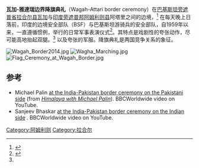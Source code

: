 {{Infobox recurring event
| caption      = 
| location     = 印巴边境 
| years_active = 自{{Start date and age|1959|paren=yes}}起
| founded      = 
| dates        = 每天举行
| genre        = 军事表演
| coordinates  = {{coord|31.60464|74.57310|format=dms|type:event|display=inline,title}}
}}
'''瓦加-雅達瑞边界降旗典礼'''（Wagah-Attari border ceremony）在[[巴基斯坦|巴基斯坦]][[旁遮普省|旁遮普省]][[拉合尔县|拉合尔县]][[瓦加|瓦加]]与[[印度|印度]][[旁遮普邦|旁遮普邦]][[阿姆利则县|阿姆利则县]]阿塔里之间的边境，<ref name="bbc">{{cite news |title= Mixed feelings on India-Pakistan border |url= http://news.bbc.co.uk/2/hi/south_asia/6945626.stm |work= [[BBC_News|BBC News]] |date= 14 August 2007 |accessdate= 2020-11-15 |archive-date= 2016-05-13 |archive-url= https://web.archive.org/web/20160513111630/http://news.bbc.co.uk/2/hi/south_asia/6945626.stm |dead-url= no }}</ref> 在每天晚上日落前，印度的边境安全部队（BSF）与巴基斯坦游骑兵的安全部队，自1959年以来，一直遵循惯例，举行的日常军事表演仪式<ref name="guardian">{{cite news|last=Khaleeli|first=Homa|title=Goodbye to the ceremony of silly walks between India and Pakistan|url=https://www.theguardian.com/theguardian/2010/nov/01/india-pakistan-border-showdown-toned-down|accessdate=14 November 2011|newspaper=The Guardian|date=1 November 2010|archive-date=2019-04-19|archive-url=https://web.archive.org/web/20190419004124/https://www.theguardian.com/theguardian/2010/nov/01/india-pakistan-border-showdown-toned-down|dead-url=no}}</ref>。其特点是戏剧性的夸张动作，尽可能高地抬起双腿。<ref name="guardian" /> 以及夸张的军服。降旗典礼是两国竞争关系的象征。

[[File:Wagah_Border2014.jpg|thumb]]
[[File:Wagha_Marching.jpg|thumb]]
[[File:Flag_Ceremony_at_Wagah_Border.jpg|thumb]]

== 参考 ==
{{reflist}}
*Michael Palin [https://www.youtube.com/watch?v=n9y2qtaopbE at the India-Pakistan border ceremony on the Pakistani side] {{Wayback|url=https://www.youtube.com/watch?v=n9y2qtaopbE |date=20190913135012 }} (from ''[[Himalaya_with_Michael_Palin|Himalaya with Michael Palin]]''). BBCWorldwide video on YouTube.
*Sanjeev Bhaskar [https://www.youtube.com/watch?v=NC9NeJh1NhI at the India-Pakistan border ceremony on the Indian side] {{Wayback|url=https://www.youtube.com/watch?v=NC9NeJh1NhI |date=20100216204754 }}. BBCWorldwide video on YouTube.
[[Category:阿姆利则|Category:阿姆利则]]
[[Category:拉合尔|Category:拉合尔]]